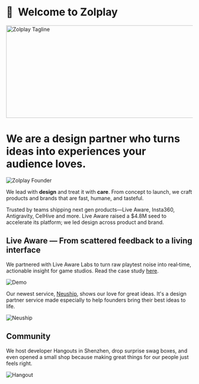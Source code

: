 
# 👋&nbsp; Welcome to Zolplay

<Image src="https://cdn.zolplay.com/home-banner.gif" width="750" height="250" alt='Zolplay Tagline' />

# We are a <Gradient>design partner</Gradient> who turns ideas into experiences your audience <Red>loves</Red>.

<Image src={founder} alt='Zolplay Founder' placeholder='blur' />

We lead with <b>design</b> and treat it with <b>care</b>. From concept to launch, we craft products and brands that are <Green>fast, humane, and tasteful.</Green>

Trusted by teams shipping next gen products—Live Aware, Insta360, Antigravity, CelHive and more. Live Aware raised a $4.8M seed to accelerate its platform; we led design across product and brand.

## Live Aware — From scattered feedback to a living interface

We partnered with Live Aware Labs to turn raw playtest noise into real‑time, actionable insight for game studios. Read the case study [here](https://www.liveaware.com/case-study/live-aware-labs-case-study).

<Image src={demo} alt='Demo' placeholder='blur' />

Our newest service, [Neuship](https://neuship.co), shows our love for great ideas. It's a design partner service made especially to <Green>help founders bring their best ideas to life.</Green>

<Image src={neuship} alt='Neuship' placeholder='blur' />

## Community
We host developer Hangouts in Shenzhen, drop surprise swag boxes, and even opened a small shop because making great things for our people just feels right.

<Image src={hangout} alt='Hangout' placeholder='blur' />
